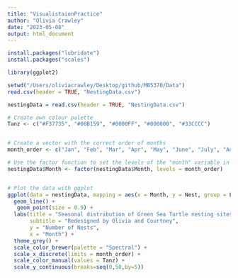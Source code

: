 ```yaml
---
title: "VisualistaionPractice"
author: "Olivia Crawley"
date: "2023-05-08"
output: html_document
---
```



```r
install.packages("lubridate")
install.packages("scales")

library(ggplot2)
```
```r
setwd("/Users/oliviacrawley/Desktop/github/MB5370/Data")
read.csv(header = TRUE, "NestingData.csv")

nestingData = read.csv(header = TRUE, "NestingData.csv")
```




```r
# Create own colour palette
Tanz <- c("#F37735", "#00B159", "#0000FF", "#000000", "#33CCCC")


# Create a vector with the correct order of months
month_order <- c("Jan", "Feb", "Mar", "Apr", "May", "June", "July", "Aug", "Sept", "Oct", "Nov", "Dec")

# Use the factor function to set the levels of the "month" variable in the desired order
nestingData$Month <- factor(nestingData$Month, levels = month_order)


# Plot the data with ggplot
ggplot(data = nestingData, mapping = aes(x = Month, y = Nest, group = Location, colour = Location)) +
  geom_line() +
   geom_point(size = 0.9) +
  labs(title = "Seasonal distribution of Green Sea Turtle nesting sites around Tanzania",
       subtitle = "Redesigned by Olivia and Courtney",
       y = "Number of Nests",
       x = "Month") +
  theme_grey() +
  scale_color_brewer(palette = "Spectral") +
  scale_x_discrete(limits = month_order) +
  scale_color_manual(values = Tanz) +
  scale_y_continuous(breaks=seq(0,50,by=5))
                      
              



```

